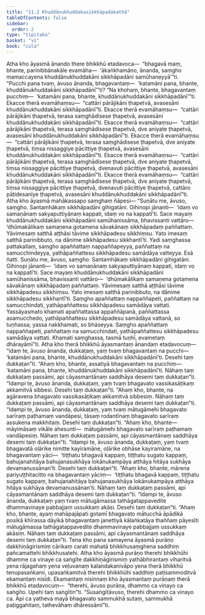 ```yaml
---
title: "11.2 Khuddānukhuddakasikkhāpadakathā"
tableOfContents: false
sidebar:
  order: 2
type: "tipitaka"
basket: "vi"
book: "cula"
---
```



<DynamicBreadcrumb />

<Division number="441" book="cula" e="ch" v="4" p="484">

<Paragraph number="2202" book="cula">
Atha kho āyasmā ānando there bhikkhū etadavoca—  “bhagavā maṃ, bhante, parinibbānakāle evamāha—  ‘ākaṅkhamāno, ānanda, saṃgho mamaccayena khuddānukhuddakāni sikkhāpadāni samūhaneyyā’”ti. “Pucchi pana tvaṃ, āvuso ānanda, bhagavantaṃ—  ‘katamāni pana, bhante, khuddānukhuddakāni sikkhāpadānī’”ti? “Na khohaṃ, bhante, bhagavantaṃ pucchiṃ—  ‘katamāni pana, bhante, khuddānukhuddakāni sikkhāpadānī’”ti. Ekacce therā evamāhaṃsu—  “cattāri pārājikāni ṭhapetvā, avasesāni khuddānukhuddakāni sikkhāpadānī”ti. Ekacce therā evamāhaṃsu—  “cattāri pārājikāni ṭhapetvā, terasa saṃghādisese ṭhapetvā, avasesāni khuddānukhuddakāni sikkhāpadānī”ti. Ekacce therā evamāhaṃsu—  “cattāri pārājikāni ṭhapetvā, terasa saṃghādisese ṭhapetvā, dve aniyate ṭhapetvā, avasesāni khuddānukhuddakāni sikkhāpadānī”ti. Ekacce therā evamāhaṃsu—  “cattāri pārājikāni ṭhapetvā, terasa saṃghādisese ṭhapetvā, dve aniyate ṭhapetvā, tiṃsa nissaggiye pācittiye ṭhapetvā, avasesāni khuddānukhuddakāni sikkhāpadānī”ti. Ekacce therā evamāhaṃsu—  “cattāri pārājikāni ṭhapetvā, terasa saṃghādisese ṭhapetvā, dve aniyate ṭhapetvā, tiṃsa nissaggiye pācittiye ṭhapetvā, dvenavuti pācittiye ṭhapetvā, avasesāni khuddānukhuddakāni sikkhāpadānī”ti. Ekacce therā evamāhaṃsu—  “cattāri pārājikāni ṭhapetvā, terasa saṃghādisese ṭhapetvā, dve aniyate ṭhapetvā, tiṃsa nissaggiye pācittiye ṭhapetvā, dvenavuti pācittiye ṭhapetvā, cattāro pāṭidesanīye ṭhapetvā, avasesāni khuddānukhuddakāni sikkhāpadānī”ti.
</Paragraph>

</Division>
<Division number="442" book="cula" e="ch" v="4" p="484">

<Paragraph number="2203" book="cula">
Atha kho āyasmā mahākassapo saṃghaṃ ñāpesi—
</Paragraph>

<Paragraph number="2204" book="cula">
“Suṇātu me, āvuso, saṃgho. Santamhākaṃ sikkhāpadāni gihigatāni. Gihinopi jānanti—  ‘idaṃ vo samaṇānaṃ sakyaputtiyānaṃ kappati, idaṃ vo na kappatī’ti. Sace mayaṃ khuddānukhuddakāni sikkhāpadāni samūhanissāma, bhavissanti vattāro—  ‘dhūmakālikaṃ samaṇena gotamena sāvakānaṃ sikkhāpadaṃ paññattaṃ. Yāvimesaṃ satthā aṭṭhāsi tāvime sikkhāpadesu sikkhiṃsu. Yato imesaṃ satthā parinibbuto, na dānime sikkhāpadesu sikkhantī’ti. Yadi saṃghassa pattakallaṃ, saṃgho apaññattaṃ nappaññapeyya, paññattaṃ na samucchindeyya, yathāpaññattesu sikkhāpadesu samādāya vatteyya. Esā ñatti.
</Paragraph>

<Paragraph number="2205" book="cula">
Suṇātu me, āvuso, saṃgho. Santamhākaṃ sikkhāpadāni gihigatāni. Gihinopi jānanti—  ‘idaṃ vo samaṇānaṃ sakyaputtiyānaṃ kappati, idaṃ vo na kappatī’ti. Sace mayaṃ khuddānukhuddakāni sikkhāpadāni samūhanissāma, bhavissanti vattāro—  ‘dhūmakālikaṃ samaṇena gotamena sāvakānaṃ sikkhāpadaṃ paññattaṃ. Yāvimesaṃ satthā aṭṭhāsi tāvime sikkhāpadesu sikkhiṃsu. Yato imesaṃ satthā parinibbuto, na dānime sikkhāpadesu sikkhantī’ti. Saṃgho apaññattaṃ nappaññapeti, paññattaṃ na samucchindati, yathāpaññattesu sikkhāpadesu samādāya vattati. Yassāyasmato khamati apaññattassa appaññāpanā, paññattassa asamucchedo, yathāpaññattesu sikkhāpadesu samādāya vattanā, so tuṇhassa; yassa nakkhamati, so bhāseyya.
</Paragraph>

<Paragraph number="2206" book="cula">
Saṃgho apaññattaṃ nappaññapeti, paññattaṃ na samucchindati, yathāpaññattesu sikkhāpadesu samādāya vattati. Khamati saṃghassa, tasmā tuṇhī, evametaṃ dhārayāmī”ti.
</Paragraph>

</Division>
<Division number="443" book="cula" e="ch" v="4" p="485">

<Paragraph number="2207" book="cula">
Atha kho therā bhikkhū āyasmantaṃ ānandaṃ etadavocuṃ—  “idaṃ te, āvuso ānanda, dukkaṭaṃ, yaṃ tvaṃ bhagavantaṃ na pucchi—  ‘katamāni pana, bhante, khuddānukhuddakāni sikkhāpadānī’ti. Desehi taṃ dukkaṭan”ti. “Ahaṃ kho, bhante, assatiyā bhagavantaṃ na pucchiṃ—  ‘katamāni pana, bhante, khuddānukhuddakāni sikkhāpadānī’ti. Nāhaṃ taṃ dukkaṭaṃ passāmi, api cāyasmantānaṃ saddhāya desemi taṃ dukkaṭan”ti. “Idampi te, āvuso ānanda, dukkaṭaṃ, yaṃ tvaṃ bhagavato vassikasāṭikaṃ akkamitvā sibbesi. Desehi taṃ dukkaṭan”ti. “Ahaṃ kho, bhante, na agāravena bhagavato vassikasāṭikaṃ akkamitvā sibbesiṃ. Nāhaṃ taṃ dukkaṭaṃ passāmi, api cāyasmantānaṃ saddhāya desemi taṃ dukkaṭan”ti. “Idampi te, āvuso ānanda, dukkaṭaṃ, yaṃ tvaṃ mātugāmehi bhagavato sarīraṃ paṭhamaṃ vandāpesi, tāsaṃ rodantīnaṃ bhagavato sarīraṃ assukena makkhitaṃ. Desehi taṃ dukkaṭan”ti. “Ahaṃ kho, bhante—  māyimāsaṃ vikāle ahesunti—  mātugāmehi bhagavato sarīraṃ paṭhamaṃ vandāpesiṃ. Nāhaṃ taṃ dukkaṭaṃ passāmi, api cāyasmantānaṃ saddhāya desemi taṃ dukkaṭan”ti. “Idampi te, āvuso ānanda, dukkaṭaṃ, yaṃ tvaṃ bhagavatā oḷārike nimitte kayiramāne, oḷārike obhāse kayiramāne, na bhagavantaṃ yāci—  ‘tiṭṭhatu bhagavā kappaṃ, tiṭṭhatu sugato kappaṃ, bahujanahitāya bahujanasukhāya lokānukampāya atthāya hitāya sukhāya devamanussānan’ti. Desehi taṃ dukkaṭan”ti. “Ahaṃ kho, bhante, mārena pariyuṭṭhitacitto na bhagavantaṃ yāciṃ—  ‘tiṭṭhatu bhagavā kappaṃ, tiṭṭhatu sugato kappaṃ, bahujanahitāya bahujanasukhāya lokānukampāya atthāya hitāya sukhāya devamanussānan’ti. Nāhaṃ taṃ dukkaṭaṃ passāmi, api cāyasmantānaṃ saddhāya desemi taṃ dukkaṭan”ti. “Idampi te, āvuso ānanda, dukkaṭaṃ yaṃ tvaṃ mātugāmassa tathāgatappavedite dhammavinaye pabbajjaṃ ussukkaṃ akāsi. Desehi taṃ dukkaṭan”ti. “Ahaṃ kho, bhante, ayaṃ mahāpajāpati gotamī bhagavato mātucchā āpādikā posikā khīrassa dāyikā bhagavantaṃ janettiyā kālaṅkatāya thaññaṃ pāyesīti mātugāmassa tathāgatappavedite dhammavinaye pabbajjaṃ ussukkaṃ akāsiṃ. Nāhaṃ taṃ dukkaṭaṃ passāmi, api cāyasmantānaṃ saddhāya desemi taṃ dukkaṭan”ti.
</Paragraph>

</Division>
<Division number="444" book="cula" e="ch" v="4" p="486">

<Paragraph number="2208" book="cula">
Tena kho pana samayena āyasmā purāṇo dakkhiṇāgirismiṃ cārikaṃ carati mahatā bhikkhusaṃghena saddhiṃ pañcamattehi bhikkhusatehi. Atha kho āyasmā purāṇo therehi bhikkhūhi dhamme ca vinaye ca saṅgīte dakkhiṇāgirismiṃ yathābhirantaṃ viharitvā yena rājagahaṃ yena veḷuvanaṃ kalandakanivāpo yena therā bhikkhū tenupasaṅkami, upasaṅkamitvā therehi bhikkhūhi saddhiṃ paṭisammoditvā ekamantaṃ nisīdi. Ekamantaṃ nisinnaṃ kho āyasmantaṃ purāṇaṃ therā bhikkhū etadavocuṃ—  “therehi, āvuso purāṇa, dhammo ca vinayo ca saṅgīto. Upehi taṃ saṅgītin”ti. “Susaṅgītāvuso, therehi dhammo ca vinayo ca. Api ca yatheva mayā bhagavato sammukhā sutaṃ, sammukhā paṭiggahitaṃ, tathevāhaṃ dhāressāmī”ti.
</Paragraph>
</Division>